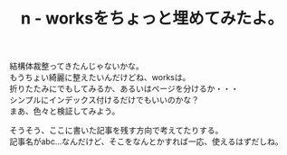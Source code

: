 ﻿---
title: n - worksをちょっと埋めてみたよ。
pubtime: 2012-12-08T16:57+0900
amp: hybrid
tags: [テスト記事]
description: null
---

結構体裁整ってきたんじゃないかな。<br />
もうちょい綺麗に整えたいんだけどね、worksは。<br />
折りたたみにでもしてみるか、あるいはページを分けるか・・・<br />
シンプルにインデックス付けるだけでもいいのかな？<br />
まあ、色々と検証してみよう。

そうそう、ここに書いた記事を残す方向で考えてたりする。<br />
記事名がabc...なんだけど、そこをなんとかすれば一応、使えるはずだしね。
